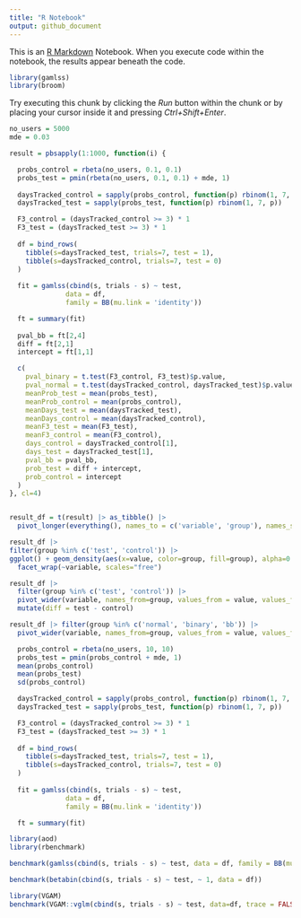 ```yaml
---
title: "R Notebook"
output: github_document
---
```


This is an [R Markdown](http://rmarkdown.rstudio.com) Notebook. When you execute code within the notebook, the results appear beneath the code. 

```r
library(gamlss)
library(broom)

```


Try executing this chunk by clicking the *Run* button within the chunk or by placing your cursor inside it and pressing *Ctrl+Shift+Enter*. 

```r

no_users = 5000
mde = 0.03

result = pbsapply(1:1000, function(i) {

  probs_control = rbeta(no_users, 0.1, 0.1)
  probs_test = pmin(rbeta(no_users, 0.1, 0.1) + mde, 1)
  
  daysTracked_control = sapply(probs_control, function(p) rbinom(1, 7, p))
  daysTracked_test = sapply(probs_test, function(p) rbinom(1, 7, p))

  F3_control = (daysTracked_control >= 3) * 1
  F3_test = (daysTracked_test >= 3) * 1
  
  df = bind_rows(
    tibble(s=daysTracked_test, trials=7, test = 1),
    tibble(s=daysTracked_control, trials=7, test = 0)
  )
  
  fit = gamlss(cbind(s, trials - s) ~ test,
              data = df,
              family = BB(mu.link = 'identity'))

  ft = summary(fit)
  
  pval_bb = ft[2,4]
  diff = ft[2,1]
  intercept = ft[1,1]

  c(
    pval_binary = t.test(F3_control, F3_test)$p.value, 
    pval_normal = t.test(daysTracked_control, daysTracked_test)$p.value,
    meanProb_test = mean(probs_test),
    meanProb_control = mean(probs_control),
    meanDays_test = mean(daysTracked_test),
    meanDays_control = mean(daysTracked_control),
    meanF3_test = mean(F3_test),
    meanF3_control = mean(F3_control),
    days_control = daysTracked_control[1],
    days_test = daysTracked_test[1],
    pval_bb = pval_bb,
    prob_test = diff + intercept,
    prob_control = intercept
  )
}, cl=4)


result_df = t(result) |> as_tibble() |>  
  pivot_longer(everything(), names_to = c('variable', 'group'), names_sep="_") 

result_df |> 
filter(group %in% c('test', 'control')) |> 
ggplot() + geom_density(aes(x=value, color=group, fill=group), alpha=0.5) +
  facet_wrap(~variable, scales="free")


```

```r
result_df |> 
  filter(group %in% c('test', 'control')) |> 
  pivot_wider(variable, names_from=group, values_from = value, values_fn = mean) |>
  mutate(diff = test - control)
```


```r
result_df |> filter(group %in% c('normal', 'binary', 'bb')) |>  
  pivot_wider(variable, names_from=group, values_from = value, values_fn = function(i) mean(i < 0.05))
```

```r
  probs_control = rbeta(no_users, 10, 10)
  probs_test = pmin(probs_control + mde, 1)
  mean(probs_control)
  mean(probs_test)
  sd(probs_control)

```
```r
  
  daysTracked_control = sapply(probs_control, function(p) rbinom(1, 7, p))
  daysTracked_test = sapply(probs_test, function(p) rbinom(1, 7, p))

  F3_control = (daysTracked_control >= 3) * 1
  F3_test = (daysTracked_test >= 3) * 1
  
  df = bind_rows(
    tibble(s=daysTracked_test, trials=7, test = 1),
    tibble(s=daysTracked_control, trials=7, test = 0)
  )
  
  fit = gamlss(cbind(s, trials - s) ~ test,
              data = df,
              family = BB(mu.link = 'identity'))

  ft = summary(fit)
```
```r
library(aod)
library(rbenchmark)

benchmark(gamlss(cbind(s, trials - s) ~ test, data = df, family = BB(mu.link = 'identity')))
```

```r
benchmark(betabin(cbind(s, trials - s) ~ test, ~ 1, data = df))
```
```r
library(VGAM)
benchmark(VGAM::vglm(cbind(s, trials - s) ~ test, data=df, trace = FALSE, family=betabinomial))
```

